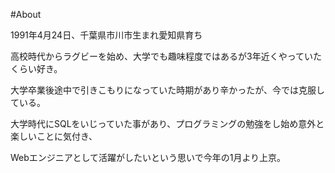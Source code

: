 #About

1991年4月24日、千葉県市川市生まれ愛知県育ち

高校時代からラグビーを始め、大学でも趣味程度ではあるが3年近くやっていたくらい好き。

大学卒業後途中で引きこもりになっていた時期があり辛かったが、今では克服している。

大学時代にSQLをいじっていた事があり、プログラミングの勉強をし始め意外と楽しいことに気付き、

Webエンジニアとして活躍がしたいという思いで今年の1月より上京。
